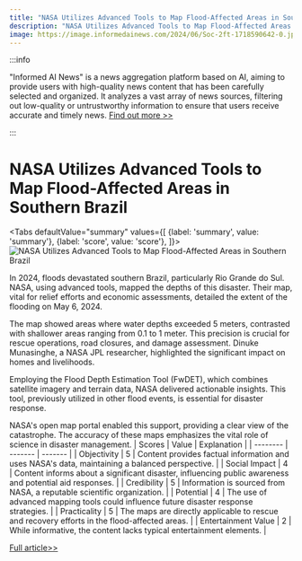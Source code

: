 ```yaml
---
title: "NASA Utilizes Advanced Tools to Map Flood-Affected Areas in Southern Brazil"
description: "NASA Utilizes Advanced Tools to Map Flood-Affected Areas in Southern Brazil"
image: https://image.informedainews.com/2024/06/Soc-2ft-1718590642-0.jpg
---
```



:::info

"Informed AI News" is a news aggregation platform based on AI, aiming to provide users with high-quality news content that has been carefully selected and organized. It analyzes a vast array of news sources, filtering out low-quality or untrustworthy information to ensure that users receive accurate and timely news.  [Find out more >>](/)

:::

# NASA Utilizes Advanced Tools to Map Flood-Affected Areas in Southern Brazil


<Tabs
	defaultValue="summary"
	values={[
	{label: 'summary', value: 'summary'},
	{label: 'score', value: 'score'},
]}>
<TabItem value="summary">
<img
  src="https://image.informedainews.com/2024/06/Soc-2ft-1718590642-0.jpg"
  alt="NASA Utilizes Advanced Tools to Map Flood-Affected Areas in Southern Brazil"
/>



In 2024, floods devastated southern Brazil, particularly Rio Grande do Sul. NASA, using advanced tools, mapped the depths of this disaster. Their map, vital for relief efforts and economic assessments, detailed the extent of the flooding on May 6, 2024.

The map showed areas where water depths exceeded 5 meters, contrasted with shallower areas ranging from 0.1 to 1 meter. This precision is crucial for rescue operations, road closures, and damage assessment. Dinuke Munasinghe, a NASA JPL researcher, highlighted the significant impact on homes and livelihoods.

Employing the Flood Depth Estimation Tool (FwDET), which combines satellite imagery and terrain data, NASA delivered actionable insights. This tool, previously utilized in other flood events, is essential for disaster response.

NASA's open map portal enabled this support, providing a clear view of the catastrophe. The accuracy of these maps emphasizes the vital role of science in disaster management.
</TabItem>
<TabItem value="score">
	| Scores     | Value   | Explanation |
	| -------- | ------- | ------- |
	| Objectivity  | 5    | Content provides factual information and uses NASA's data, maintaining a balanced perspective.    |
	| Social Impact | 4     | Content informs about a significant disaster, influencing public awareness and potential aid responses.    |
	| Credibility    | 5    | Information is sourced from NASA, a reputable scientific organization.    |
	| Potential    | 4    | The use of advanced mapping tools could influence future disaster response strategies.    |
	| Practicality    | 5    | The maps are directly applicable to rescue and recovery efforts in the flood-affected areas.    |
	| Entertainment Value    | 2    | While informative, the content lacks typical entertainment elements.    |
</TabItem>
</Tabs>

[Full article>>](https://www.cnbeta.com.tw/articles/science/1434975.htm)
